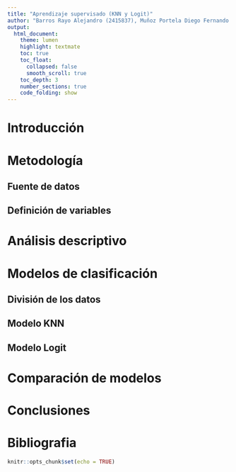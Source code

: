 ```yaml
---
title: "Aprendizaje supervisado (KNN y Logit)"
author: "Barros Rayo Alejandro (2415837), Muñoz Portela Diego Fernando (2415620), Portilla Aguirre Johan Camilo (2422468), Aguirre Aldana Joan Sebastian (2419550)"
output: 
  html_document:
    theme: lumen
    highlight: textmate
    toc: true
    toc_float:
      collapsed: false
      smooth_scroll: true
    toc_depth: 3
    number_sections: true
    code_folding: show
---
```

# Introducción
# Metodología
## Fuente de datos 
## Definición de variables 
# Análisis descriptivo
# Modelos de clasificación
## División de los datos
## Modelo KNN
## Modelo Logit
# Comparación de modelos
# Conclusiones 
# Bibliografia 
```r
knitr::opts_chunk$set(echo = TRUE)
```

```r
```



```r
```

